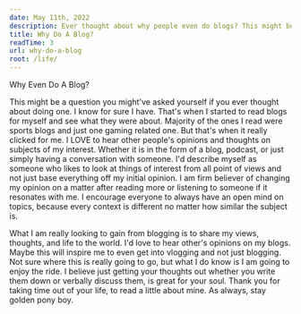```yaml
---
date: May 11th, 2022
description: Ever thought about why people even do blogs? This might be a question you might've asked yourself if you ever thought about doing one. I know for sure I have.
title: Why Do A Blog?
readTime: 3
url: why-do-a-blog
root: /life/
---
```


<Heading> Why Even Do A Blog? </Heading>

This might be a question you might've asked yourself if you ever thought about doing one. I know for sure I have. That's when I started to read blogs for myself and see what they were about. Majority of the ones I read were sports blogs and just one gaming related one. But that's when it really clicked for me. I LOVE to hear other people's opinions and thoughts on subjects of my interest. Whether it is in the form of a blog, podcast, or just simply having a conversation with someone. I'd describe myself as someone who likes to look at things of interest from all point of views and not just base everything off my initial opinion. I am firm believer of changing my opinion on a matter after reading more or listening to someone if it resonates with me. I encourage everyone to always have an open mind on topics, because every context is different no matter how similar
 the subject is.

What I am really looking to gain from blogging is to share my views, thoughts, and life to the world. I'd love to hear other's opinions on my blogs. Maybe this will inspire me to even get into vlogging and not just blogging. Not sure where this is really going to go, but what I do know is I am going to enjoy the ride. I believe just getting your thoughts out whether you write them down or verbally discuss them, is great for your soul. Thank you for taking time out of your life, to read a little about mine. As always, stay golden pony boy.